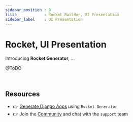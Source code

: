 ```yaml
---
sidebar_position : 0
title            : Rocket Builder, UI Presentation
sidebar_label    : UI Presentation
---
```


# Rocket, UI Presentation

Introducing **Rocket Generator**, ...

@ToDO

<br />

## Resources

- 👉 [Generate Django Apps](https://app-generator.dev/) using `Rocket Generator`
- 👉 Join the [Community](https://discord.gg/fZC6hup) and chat with the `support` team 
